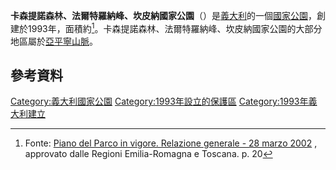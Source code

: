 {{Infobox protected area
| name = Parco Nazionale delle Foreste Casentinesi, Monte Falterona, Campigna
| iucn_category = II
| photo = Casentino-Nationalpark.jpg
| photo_alt = 
| photo_caption = 
| photo_width = 
| map = Parco-Foreste Casentinesi-Posizione.png
| map_alt = 
| map_caption = 
| map_width = 180
| location = [[艾米利亞羅馬涅|艾米利亞羅馬涅]]，[[托斯卡納|托斯卡納]]
| nearest_city = [[佛羅倫斯|佛羅倫斯]]
| lat_d = 
| lat_m = 
| lat_s = 
| lat_NS = 
| long_d = 
| long_m = 
| long_s = 
| long_EW = 
| coords_ref =
| region = 
| area = {{convert|368|km2|sqmi|abbr=on}}
| established = 1993
| visitation_num = 
| visitation_year = 
| governing_body = Ministero dell'Ambiente
| world_heritage_site = 
| url = http://www.parks.it/parco.nazionale.for.casentinesi/Eindex.html
}}
'''卡森提諾森林、法爾特羅納峰、坎皮納國家公園'''（{{lang-it|Foreste Casentinesi, Monte Falterona, Campigna National Park}}）是[[義大利|義大利]]的一個[[國家公園|國家公園]]，創建於1993年，面積約{{Convert|368|km2}}<ref>Fonte: [http://www.parks.it/dbdoc/PDF/statuto525.pdf Piano del Parco in vigore. Relazione generale -  28 marzo 2002] {{Wayback|url=http://www.parks.it/dbdoc/PDF/statuto525.pdf |date=20160112175311 }}, approvato dalle Regioni Emilia-Romagna e Toscana. p. 20</ref>。卡森提諾森林、法爾特羅納峰、坎皮納國家公園的大部分地區屬於[[亞平寧山脈|亞平寧山脈]]。
== 參考資料 ==
{{Reflist}}
{{commons category|Foreste Casentinesi, Monte Falterona, Campigna National Park}}
[[Category:義大利國家公園|Category:義大利國家公園]]
[[Category:1993年設立的保護區|Category:1993年設立的保護區]]
[[Category:1993年義大利建立|Category:1993年義大利建立]]